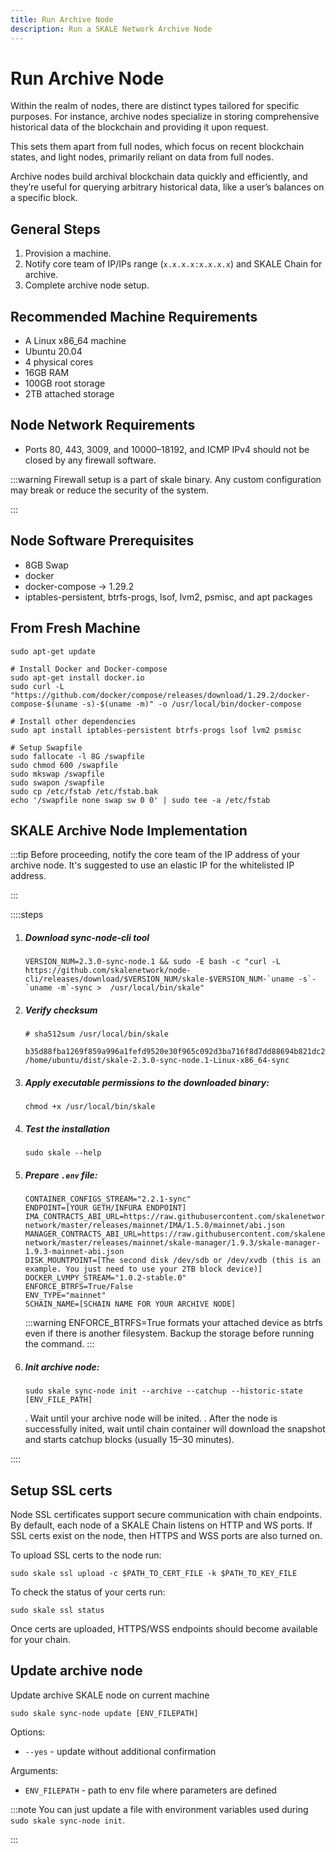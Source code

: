 ```yaml
---
title: Run Archive Node
description: Run a SKALE Network Archive Node
---
```


# Run Archive Node

Within the realm of nodes, there are distinct types tailored for specific purposes. For instance, archive nodes specialize in storing comprehensive historical data of the blockchain and providing it upon request.

This sets them apart from full nodes, which focus on recent blockchain states, and light nodes, primarily reliant on data from full nodes.

Archive nodes build archival blockchain data quickly and efficiently, and they’re useful for querying arbitrary historical data, like a user’s balances on a specific block. 

## General Steps

1. Provision a machine.
2. Notify core team of IP/IPs range (`x.x.x.x:x.x.x.x`) and SKALE Chain for archive.
3. Complete archive node setup.

## Recommended Machine Requirements

* A Linux x86_64 machine
* Ubuntu 20.04
* 4 physical cores
* 16GB RAM
* 100GB root storage
* 2TB attached storage

## Node Network Requirements

* Ports 80, 443, 3009, and 10000–18192, and ICMP IPv4 should not be closed by any firewall software.

:::warning
Firewall setup is a part of skale binary. Any custom configuration may break or reduce the security of the system.

:::


## Node Software Prerequisites

* 8GB Swap
* docker
* docker-compose → 1.29.2
* iptables-persistent, btrfs-progs, lsof, lvm2, psmisc, and apt packages


## From Fresh Machine

```shell
sudo apt-get update

# Install Docker and Docker-compose
sudo apt-get install docker.io
sudo curl -L "https://github.com/docker/compose/releases/download/1.29.2/docker-compose-$(uname -s)-$(uname -m)" -o /usr/local/bin/docker-compose

# Install other dependencies
sudo apt install iptables-persistent btrfs-progs lsof lvm2 psmisc

# Setup Swapfile
sudo fallocate -l 8G /swapfile
sudo chmod 600 /swapfile
sudo mkswap /swapfile
sudo swapon /swapfile
sudo cp /etc/fstab /etc/fstab.bak
echo '/swapfile none swap sw 0 0' | sudo tee -a /etc/fstab
```

## SKALE Archive Node Implementation

:::tip
Before proceeding, notify the core team of the IP address of your archive node. It's suggested to use an elastic IP for the whitelisted IP address.

:::


::::steps
1. ##### Download sync-node-cli tool
    ```shell
    VERSION_NUM=2.3.0-sync-node.1 && sudo -E bash -c "curl -L https://github.com/skalenetwork/node-cli/releases/download/$VERSION_NUM/skale-$VERSION_NUM-`uname -s`-`uname -m`-sync >  /usr/local/bin/skale"
    ```

2. ##### Verify checksum 
    ```shell
    # sha512sum /usr/local/bin/skale

    b35d88fba1269f859a996a1fefd9520e30f965c092d3ba716f8d7dd88694b821dc225641f75a60cef2364d0fbeb986d314f592fe4b4238c716acf0834d2d6146  /home/ubuntu/dist/skale-2.3.0-sync-node.1-Linux-x86_64-sync
    ```

3. ##### Apply executable permissions to the downloaded binary:
    ```shell
    chmod +x /usr/local/bin/skale
    ```

4. ##### Test the installation
    ```shell
    sudo skale --help
    ```

5. ##### Prepare `.env` file:
    ```shell
    CONTAINER_CONFIGS_STREAM="2.2.1-sync"
    ENDPOINT=[YOUR GETH/INFURA ENDPOINT]
    IMA_CONTRACTS_ABI_URL=https://raw.githubusercontent.com/skalenetwork/skale-network/master/releases/mainnet/IMA/1.5.0/mainnet/abi.json
    MANAGER_CONTRACTS_ABI_URL=https://raw.githubusercontent.com/skalenetwork/skale-network/master/releases/mainnet/skale-manager/1.9.3/skale-manager-1.9.3-mainnet-abi.json
    DISK_MOUNTPOINT=[The second disk /dev/sdb or /dev/xvdb (this is an example. You just need to use your 2TB block device)]
    DOCKER_LVMPY_STREAM="1.0.2-stable.0"
    ENFORCE_BTRFS=True/False
    ENV_TYPE="mainnet"
    SCHAIN_NAME=[SCHAIN NAME FOR YOUR ARCHIVE NODE]
    ```

    :::warning
    ENFORCE_BTRFS=True formats your attached device as btrfs even if there is another filesystem. Backup the storage before running the command.
    :::

6. ##### Init archive node:
    ```shell
    sudo skale sync-node init --archive --catchup --historic-state [ENV_FILE_PATH]
    ```

    . Wait until your archive node will be inited.
    . After the node is successfully inited, wait until chain container will download the snapshot and starts catchup blocks (usually 15–30 minutes).

::::


## Setup SSL certs

Node SSL certificates support secure communication with chain endpoints. By default, each node of a SKALE Chain listens on HTTP and WS ports. If SSL certs exist on the node, then HTTPS and WSS ports are also turned on.

To upload SSL certs to the node run:

```shell
sudo skale ssl upload -c $PATH_TO_CERT_FILE -k $PATH_TO_KEY_FILE
```

To check the status of your certs run:

```shell
sudo skale ssl status
```

Once certs are uploaded, HTTPS/WSS endpoints should become available for your chain.

## Update archive node

Update archive SKALE node on current machine

```shell
sudo skale sync-node update [ENV_FILEPATH]
```

Options:

- `--yes` - update without additional confirmation

Arguments:

- `ENV_FILEPATH` - path to env file where parameters are defined

:::note
You can just update a file with environment variables used during `sudo skale sync-node init`.

:::

